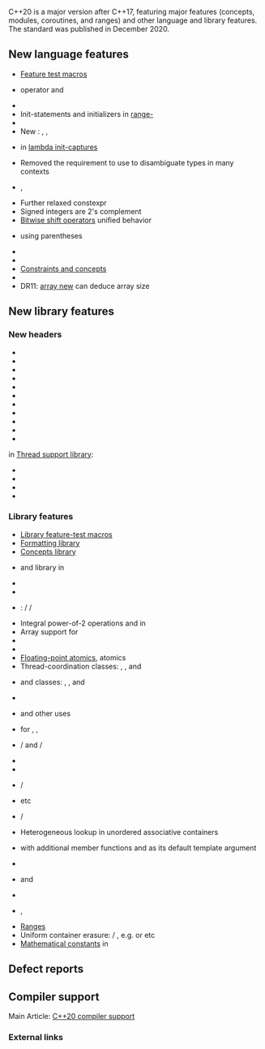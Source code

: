 {{title|C++20}}
{{cpp/version/navbar}}

C++20 is a major version after C++17, featuring major features (concepts, modules, coroutines, and ranges) and other language and library features. The standard was published in December 2020.
{{todo}}

==New language features==
* [[cpp/feature test|Feature test macros]]
* {{ls|cpp/language/operator comparison#Three-way comparison}} operator {{c|1=&lt;=&gt;}} and [[cpp/language/default_comparisons|{{c|1=operator==() = default}}]]
* {{ls|cpp/language/aggregate initialization#Designated initializers}}
* Init-statements and initializers in [[cpp/language/range-for|range-{{tt|for}}]]
* {{ltt|cpp/keyword/char8_t}}
* New {{lt|cpp/language/attributes}}: {{attr|no_unique_address}}, {{attr|likely}}, {{attr|likely|unlikely}}
* {{ltt|cpp/language/parameter pack|Pack-expansions}} in [[cpp/language/lambda#Lambda capture|lambda init-captures]]
* Removed the requirement to use {{tt|typename}} to disambiguate types in many contexts
* {{ltt|cpp/language/consteval}}, {{ltt|cpp/language/constinit}}
* Further relaxed constexpr
* Signed integers are 2's complement
* [[cpp/language/operator arithmetic|Bitwise shift operators]] unified behavior
* {{lt|cpp/language/aggregate initialization}} using parentheses
* {{lt|cpp/language/coroutines}}
* {{lt|cpp/language/modules}}
* [[cpp/language/constraints|Constraints and concepts]]
* {{ls|cpp/language/function template#Abbreviated function template}}
* DR11: [[cpp/language/new#Defect reports|array new]] can deduce array size

==New library features==
===New headers===
* {{header|bit}}
* {{header|compare}}
* {{header|concepts}}
* {{header|coroutine}}
* {{header|format}}
* {{header|numbers}}
* {{header|ranges}}
* {{header|source_location}}
* {{header|span}}
* {{header|syncstream}}
* {{header|version}}
in [[cpp/thread|Thread support library]]:
* {{header|barrier}}
* {{header|latch}}
* {{header|semaphore}}
* {{header|stop_token}}

===Library features===
* [[cpp/utility/feature_test|Library feature-test macros]]
* [[cpp/utility/format|Formatting library]]
* [[cpp/concepts|Concepts library]]
* {{ls|cpp/chrono#Calendar}} and {{ls|cpp/chrono#Time zone}} library in {{header|chrono}}
* {{lc|std::source_location}}
* {{ltt std|cpp/container/span}}
* {{ltt std|cpp/types/endian}}: {{tt|big}} / {{tt|little}} / {{tt|native}}
* Integral power-of-2 operations and {{ltt std|cpp/numeric/bit_cast}} in {{header|bit}}
* Array support for {{lc|std::make_shared}}
* {{ltt std|cpp/types/remove_cvref}}
* {{ltt std|cpp/memory/to_address}}
* [[cpp/atomic/atomic#Specializations for floating-point types|Floating-point atomics]], {{ltt|cpp/memory/shared_ptr/atomic|std::shared_ptr}} atomics
* Thread-coordination classes: {{ltt std|cpp/thread/barrier}}, {{ltt std|cpp/thread/latch}}, and {{ltt std|cpp/thread/counting_semaphore}}
* {{ltt std|cpp/thread/jthread}} and {{lsd|cpp/thread#Thread cancellation}} classes: {{ltt std|cpp/thread/stop_token}}, {{ltt std|cpp/thread/stop_source}}, and {{ltt std|cpp/thread/stop_callback}}
* {{ltt std|cpp/io/basic_osyncstream}}
* {{ltt std|cpp/string/basic_string|u8string}} and other {{ltt|cpp/language/types#char8_t|char8_t}} uses
* {{lc|constexpr}} for {{header|algorithm}}, {{header|utility}}, {{header|complex}}
* {{ltt|cpp/string/basic_string/starts_with|string::starts_with}} / {{ltt|cpp/string/basic_string/ends_with|ends_with}} and {{ltt|cpp/string/basic_string_view/starts_with|string_view::starts_with}} / {{ltt|cpp/string/basic_string_view/ends_with|ends_with}}
* {{ltt std|cpp/memory/assume_aligned}}
* {{ltt std|cpp/utility/functional/bind_front}}
* {{ltt std|cpp/string/multibyte/c8rtomb}} / {{ltt std|cpp/string/multibyte/mbrtoc8}}
* {{ltt std|cpp/memory/make_obj_using_allocator}} etc
* {{ltt|cpp/memory/shared_ptr/make_shared|std::make_shared_for_overwrite}} / {{ltt|cpp/memory/unique_ptr/make_unique|std::make_unique_for_overwrite}}
* Heterogeneous lookup in unordered associative containers
* {{ltt|cpp/memory/polymorphic_allocator|std::pmr::polymorphic_allocator}} with additional member functions and {{ltt std|cpp/types/byte}} as its default template argument
* {{ltt|cpp/algorithm/execution_policy_tag|execution::unseq}}
* {{ltt std|cpp/numeric/midpoint}} and {{ltt std|cpp/numeric/lerp}}
* {{ltt|cpp/iterator/size|std::ssize}}
* {{ltt std|cpp/types/is_bounded_array}}, {{ltt std|cpp/types/is_unbounded_array}}
* [[cpp/ranges|Ranges]]
* Uniform container erasure: {{lc|std::erase}} / {{lc|std::erase_if}}, e.g. {{ltt|cpp/container/list/erase2|std::erase(std::list)}} or {{ltt|cpp/container/map/erase_if|erase_if(std::map)}} etc
* [[cpp/numeric/constants|Mathematical constants]] in {{header|numbers}}

==Defect reports==
{{cpp/language/history/DR20}}

==Compiler support==
Main Article: [[cpp/compiler support#C++20 features|C++20 compiler support]]
{{cpp/compiler support/20}}
{{cpp/compiler support/note}}

===External links===
{{elink begin}}
{{elink|{{enwiki|C++20}} - Wikipedia}}
{{elink|[https://github.com/makelinux/examples/blob/HEAD/cpp/20.cpp Working C++20 examples]}}
{{elink end}}

{{langlinks|es|ja|ru|zh}}